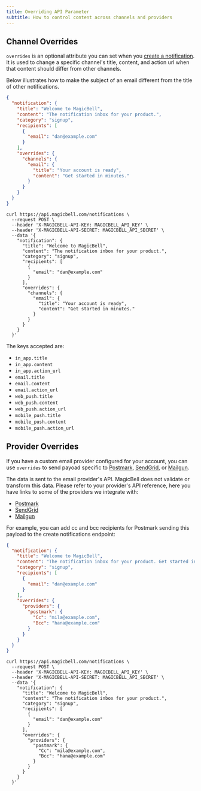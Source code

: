 ```yaml
---
title: Overriding API Parameter
subtitle: How to control content across channels and providers
---
```


## Channel Overrides

`overrides` is an optional attribute you can set when you [create a notification](/docs/rest-api/reference#create-notification).
It is used to change a specific channel's title, content, and action url when
that content should differ from other channels.

Below illustrates how to make the subject of an email different from the title
of other notifications.

<Tabs>

```json title=PAYLOAD hideHeader noTopBorderRadius
{
  "notification": {
    "title": "Welcome to MagicBell",
    "content": "The notification inbox for your product.",
    "category": "signup",
    "recipients": [
      {
        "email": "dan@example.com"
      }
    ],
    "overrides": {
      "channels": {
        "email": {
          "title": "Your account is ready",
          "content": "Get started in minutes."
        }
      }
    }
  }
}
```

```curl title=cURL hideHeader noTopBorderRadius
curl https://api.magicbell.com/notifications \
  --request POST \
  --header 'X-MAGICBELL-API-KEY: MAGICBELL_API_KEY' \
  --header 'X-MAGICBELL-API-SECRET: MAGICBELL_API_SECRET' \
  --data '{
    "notification": {
      "title": "Welcome to MagicBell",
      "content": "The notification inbox for your product.",
      "category": "signup",
      "recipients": [
        {
          "email": "dan@example.com"
        }
      ],
      "overrides": {
        "channels": {
          "email": {
            "title": "Your account is ready",
            "content": "Get started in minutes."
          }
        }
      }
    }
  }'
```

</Tabs>

The keys accepted are:

- `in_app.title`
- `in_app.content`
- `in_app.action_url`
- `email.title`
- `email.content`
- `email.action_url`
- `web_push.title`
- `web_push.content`
- `web_push.action_url`
- `mobile_push.title`
- `mobile_push.content`
- `mobile_push.action_url`

## Provider Overrides

If you have a custom email provider configured for your account, you can use
`overrides` to send payoad specific to
[Postmark](https://magicbell.com/docs/email/postmark),
[SendGrid](https://magicbell.com/docs/email/sendgrid), or
[Mailgun](https://magicbell.com/docs/email/mailgun).

The data is sent to the email provider's API. MagicBell does not validate or
transform this data. Please refer to your provider's API reference, here you
have links to some of the providers we integrate with:

- [Postmark](https://postmarkapp.com/developer/api/email-api)
- [SendGrid](https://docs.sendgrid.com/api-reference/mail-send/mail-send)
- [Mailgun](https://documentation.mailgun.com/en/latest/api-sending.html#sending)

For example, you can add cc and bcc recipients for Postmark sending this payload
to the create notifications endpoint:

<Tabs>

```json title=PAYLOAD hideHeader noTopBorderRadius
{
  "notification": {
    "title": "Welcome to MagicBell",
    "content": "The notification inbox for your product. Get started in minutes.",
    "category": "signup",
    "recipients": [
      {
        "email": "dan@example.com"
      }
    ],
    "overrides": {
      "providers": {
        "postmark": {
          "Cc": "mila@example.com",
          "Bcc": "hana@example.com"
        }
      }
    }
  }
}
```

```curl title=cURL hideHeader noTopBorderRadius
curl https://api.magicbell.com/notifications \
  --request POST \
  --header 'X-MAGICBELL-API-KEY: MAGICBELL_API_KEY' \
  --header 'X-MAGICBELL-API-SECRET: MAGICBELL_API_SECRET' \
  --data '{
    "notification": {
      "title": "Welcome to MagicBell",
      "content": "The notification inbox for your product.",
      "category": "signup",
      "recipients": [
        {
          "email": "dan@example.com"
        }
      ],
      "overrides": {
        "providers": {
          "postmark": {
            "Cc": "mila@example.com",
            "Bcc": "hana@example.com"
          }
        }
      }
    }
  }'
```

</Tabs>
